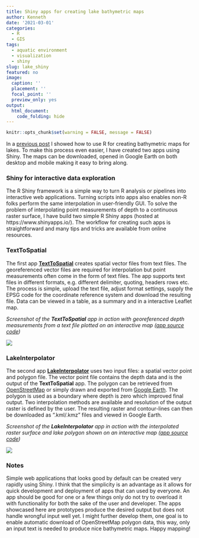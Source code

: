 ```yaml
---
title: Shiny apps for creating lake bathymetric maps
author: Kenneth
date: '2021-03-01'
categories:
  - R
  - GIS
tags:
  - aquatic environment
  - visualization
  - shiny
slug: lake_shiny
featured: no
image: 
  caption: ''
  placement: ''
  focal_point: ''
  preview_only: yes
output:
  html_document:
    code_folding: hide
---
```


```r
knitr::opts_chunk$set(warning = FALSE, message = FALSE)
```

In a [previous post](https://www.datainwater.com/post/lake_bathymetry/) I showed how to use R for creating bathymetric maps for lakes. To make this process even easier, I have created two apps using Shiny. The maps can be downloaded, opened in Google Earth on both desktop and mobile making it easy to bring along.

### Shiny for interactive data exploration

The R Shiny framework is a simple way to turn R analysis or pipelines into interactive web applications. Turning scripts into apps also enables non-R folks perform the same interpolation in user-friendly GUI. To solve the problem of interpolating point measurements of depth to a continuous raster surface, I have build two simple R Shiny  apps (hosted at https://www.shinyapps.io/). The workflow for creating such apps is straightforward and many tips and tricks are available from online resources.

### TextToSpatial

The first app [**TextToSpatial**](https://kennethtm.shinyapps.io/TextToSpatial/) creates spatial vector files from text files. The georeferenced vector files are required for interpolation but point measurements often come in the form of text files. The app supports text files in different formats, e.g. different delimiter, quoting, headers rows etc. The process is simple, upload the text file, adjust format settings, supply the EPSG code for the coordinate reference system and download the resulting file. Data can be viewed in a table, as a summary and in a interactive Leaflet map.

*Screenshot of the __TextToSpatial__ app in action with georeferenced depth measurements from a text file plotted on an interactive map ([app source code](https://github.com/KennethTM/datainwater/tree/master/content/post/lake_bathy_shiny/TextToSpatial.R))*

![](/img/app_text.png) 

### LakeInterpolator

The second app [**LakeInterpolator**](https://kennethtm.shinyapps.io/LakeInterpolator/) uses two input files: a spatial vector point and polygon file. The vector point file contains the depth data and is the output of the **TextToSpatial** app. The polygon can be retrieved from [OpenStreetMap](https://www.openstreetmap.org/) or simply drawn and exported from [Google Earth](https://www.google.com/earth/). The polygon is used as a boundary where depth is zero which improved final output. Two interpolation methods are available and resolution of the output raster is defined by the user. The resulting raster and contour-lines can then be downloaded as ".kml/.kmz" files and viewed in Google Earth. 

*Screenshot of the __LakeInterpolator__ app in action with the interpolated raster surface and lake polygon shown on an interactive map ([app source code](https://github.com/KennethTM/datainwater/tree/master/content/post/lake_bathy_shiny/LakeInterpolator.R))*

![](/img/app_interp.png) 

### Notes

Simple web applications that looks good by default can be created very rapidly using Shiny. I think that the simplicity is an advantage as it allows for quick development and deployment of apps that can used by everyone. An app should be good for one or a few things only do not try to overload it with functionality for both the sake of the user and developer. The apps showcased here are prototypes produce the desired output but does not handle wrongful input well yet. I might further develop them, one goal is to enable automatic download of OpenStreetMap polygon data, this way, only an input text is needed to produce nice bathymetric maps. Happy mapping!
